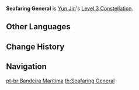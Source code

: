 {{Constellation Infobox
|image       = Constellation Seafaring General.png
|description = Increases the Level of [[Cliffbreaker's Banner]] by 3.<br />Maximum upgrade level is 15.
|level       = 3
|character   = Yun Jin
|utility1    = Talent Level Increase
|utility2    = Elemental Burst Level Increase
}}
'''Seafaring General''' is [[Yun Jin]]'s [[Level 3 Constellation]].

==Other Languages==
{{Other Languages
|en      = Seafaring General
|zhs     = 牙纛探海
|zhs_rm  = Yá Dào Tàn Hǎi
|zht     = 牙纛探海
|zht_rm  = Yá Dào Tàn Hǎi
|zh_tl   = 
|ja      = 牙纛探海
|ja_rm   = Gatoutankai{{Assumed}}
|ja_tl   = 
|ko      = 장군의 몸동작
|ko_rm   = Janggun-ui Momdongjak
|ko_tl   = General's Body Action
|es      = Bandera marítima
|es_tl   = Maritime Flag
|fr      = Drapeau maritime
|fr_tl   = Maritime Flag
|ru      = Морской поход
|ru_tl   = 
|th      = Seafaring General
|vi      = {{tt|Nha Đạo Thám Hải|牙纛探海}}
|vi_tl   = <!-- {{Sino|vi}} -->
|de      = Flagge auf dem Mast
|de_tl   = Flag on the Mast
|id      = Seafaring General
|pt      = Bandeira Marítima
|pt_tl   = 
}}

==Change History==
{{Change History|2.4}}

==Navigation==
{{Talent Navbox|Yun Jin}}
[[pt-br:Bandeira Marítima]]
[[th:Seafaring General]]